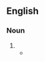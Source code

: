 {{also|willpower}}

==English==

===Noun===
{{en-noun|-}}

# {{alternative spelling of|en|willpower}}
#* {{quote-book
|en
|year=1968
|last=Conquest
|first=Robert
|authorlink=Robert Conquest
|chapter=The Purge Begins
|title={{w|The Great Terror (book)|The Great Terror: Stalin's Purge of the Thirties}}
|url=https://archive.org/details/greatterrorstali0000conq/
|publisher={{w|Macmillan Company}}
|LCCN=68-17513
|OCLC=1169910711
|OL=21272570M
|page=75
|pageurl=https://archive.org/details/greatterrorstali0000conq/page/75/
|text=At the centre of Stalin’s superiority over his competitors was certainly his intense will, just as Napoleon ranked what he called ‘moral fortitude’ higher in a general than genius or experience. When Milovan Djilas said to Stalin during the Yugoslav-Soviet discussions in Moscow during the war that the Serbian politician Gavrilović was ‘a shrewd man’, Stalin commented, as though to himself: ‘Yes, there are politicians who think shrewdness is the main thing in politics. . . .’⁴⁴ His was a '''will-power''' taken to a logical extreme. There is something non-human about his almost total lack of normal restraints upon it.}}